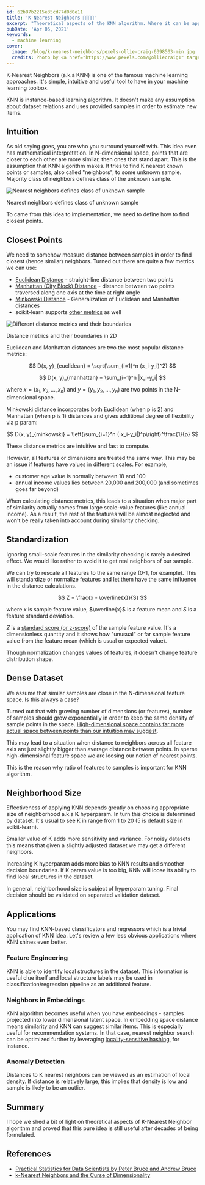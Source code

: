 ```yaml
---
id: 62b87b2215e35cd77d0d0e11
title: 'K-Nearest Neighbors 👨‍👩‍👧‍👦'
excerpt: "Theoretical aspects of the KNN algorithm. Where it can be applied and when it fails."
pubDate: 'Apr 05, 2021'
keywords:
  - machine learning
cover:
  image: /blog/k-nearest-neighbors/pexels-ollie-craig-6398503-min.jpg
  credits: Photo by <a href="https://www.pexels.com/@olliecraig1" target="_blank" rel="noopener">Ollie Craig</a> from <a href="https://www.pexels.com/photo/roads-with-vehicles-near-buildings-and-autumn-trees-in-city-6398503/" target="_blank" rel="noopener">Pexels</a>
---
```


K-Nearest Neighbors (a.k.a KNN) is one of the famous machine learning approaches. It's simple, intuitive and useful tool to have in your machine learning toolbox.

KNN is instance-based learning algorithm. It doesn't make any assumption about dataset relations and uses provided samples in order to estimate new items.

## Intuition

As old saying goes, you are who you surround yourself with. This idea even has mathematical interpretation. In N-dimensional space, points that are closer to each other are more similar, then ones that stand apart. This is the assumption that KNN algorithm makes. It tries to find K nearest known points or samples, also called "neighbors", to some unknown sample. Majority class of neighbors defines class of the unknown sample.

![Nearest neighbors defines class of unknown sample](/blog/k-nearest-neighbors/k-nearest-neighbors.png "Nearest neighbors defines class of unknown sample")
<div class="image-title">Nearest neighbors defines class of unknown sample</div>

To came from this idea to implementation, we need to define how to find closest points.

## Closest Points

We need to somehow measure distance between samples in order to find closest (hence similar) neighbors. Turned out there are quite a few metrics we can use:

- <a target="_blank" rel="noopener" href="https://en.wikipedia.org/wiki/Euclidean_distance">Euclidean Distance</a> - straight-line distance between two points
- <a target="_blank" rel="noopener" href="https://en.wikipedia.org/wiki/Taxicab_geometry">Manhattan (City Block) Distance</a> - distance between two points traversed along one axis at the time at right angle
- <a target="_blank" rel="noopener" href="https://en.wikipedia.org/wiki/Minkowski_distance">Minkowski Distance</a> - Generalization of Euclidean and Manhattan distances
- scikit-learn supports <a target="_blank" rel="noopener" href="https://scikit-learn.org/stable/modules/generated/sklearn.neighbors.DistanceMetric.html#sklearn.neighbors.DistanceMetric">other metrics</a> as well

![Different distance metrics and their boundaries](/blog/k-nearest-neighbors/distance-metrics.png "Different distance metrics and their boundaries")
<div class="image-title">Distance metrics and their boundaries in 2D</div>

Euclidean and Manhattan distances are two the most popular distance metrics:

$$
D(x, y)_{euclidean} = \sqrt{\sum_{i=1}^n (x_i-y_i)^2}
$$

$$
D(x, y)_{manhattan} = \sum_{i=1}^n |x_i-y_i|
$$

where $x=(x_1, x_2, ..., x_n)$ and $y=(y_1, y_2, ..., y_n)$ are two points in the N-dimensional space.

Minkowski distance incorporates both Euclidean (when p is 2) and Manhattan (when p is 1) distances and gives additional degree of flexibility via p param:

$$
D(x, y)_{minkowski} = \left(\sum_{i=1}^n (|x_i-y_i|)^p\right)^\frac{1}{p}
$$

These distance metrics are intuitive and fast to compute.

However, all features or dimensions are treated the same way. This may be an issue if features have values in different scales. For example,

- customer age value is normally between 18 and 100
- annual income values lies between 20,000 and 200,000 (and sometimes goes far beyond)

When calculating distance metrics, this leads to a situation when major part of similarity actually comes from large scale-value features (like annual income). As a result, the rest of the features will be almost neglected and won't be really taken into account during similarity checking.

## Standardization

Ignoring small-scale features in the similarity checking is rarely a desired effect. We would like rather to avoid it to get real neighbors of our sample.

We can try to rescale all features to the same range (0-1, for example). This will standardize or normalize features and let them have the same influence in the distance calculations.

$$
Z = \frac{x - \overline{x}}{S}
$$

where $x$ is sample feature value, $\overline{x}$ is a feature mean and $S$ is a feature standard deviation.

$Z$ is a <a target="_blank" rel="noopener" href="https://en.wikipedia.org/wiki/Standard_score">standard score (or z-score)</a> of the sample feature value. It's a dimensionless quantity and it shows how "unusual" or far sample feature value from the feature mean (which is usual or expected value).

Though normalization changes values of features, it doesn't change feature distribution shape.

## Dense Dataset

We assume that similar samples are close in the N-dimensional feature space. Is this always a case?

Turned out that with growing number of dimensions (or features), number of samples should grow exponentially in order to keep the same density of sample points in the space. [High-dimensional space contains far more actual space between points than our intuition may suggest](/blog/curse-of-dimensionality).

This may lead to a situation when distance to neighbors across all feature axis are just slightly bigger than average distance between points. In sparse high-dimensional feature space we are loosing our notion of nearest points.

This is the reason why ratio of features to samples is important for KNN algorithm.

## Neighborhood Size

Effectiveness of applying KNN depends greatly on choosing appropriate size of neighborhood a.k.a **K** hyperparam. In turn this choice is determined by dataset. It's usual to see K in range from 1 to 20 (5 is default size in scikit-learn).

Smaller value of K adds more sensitivity and variance. For noisy datasets this means that given a slightly adjusted dataset we may get a different neighbors.

Increasing K hyperparam adds more bias to KNN results and smoother decision boundaries. If K param value is too big, KNN will loose its ability to find local structures in the dataset.

In general, neighborhood size is subject of hyperparam tuning. Final decision should be validated on separated validation dataset.

## Applications

You may find KNN-based classificators and regressors which is a trivial application of KNN idea. Let's review a few less obvious applications where KNN shines even better.

### Feature Engineering

KNN is able to identify local structures in the dataset. This information is useful clue itself and local structure labels may be used in classification/regression pipeline as an additional feature.

### Neighbors in Embeddings

KNN algorithm becomes useful when you have embeddings - samples projected into lower dimensional latent space. In embedding space distance means similarity and KNN can suggest similar items. This is especially useful for recommendation systems. In that case, nearest neighbor search can be optimized further by leveraging <a target="_blank" rel="noopener" href="https://en.wikipedia.org/wiki/Locality-sensitive_hashing">locality-sensitive hashing</a>, for instance.

### Anomaly Detection

Distances to K nearest neighbors can be viewed as an estimation of local density. If distance is relatively large, this implies that density is low and sample is likely to be an outlier.

## Summary

I hope we shed a bit of light on theoretical aspects of K-Nearest Neighbor algorithm and proved that this pure idea is still useful after decades of being formulated.

## References

- <a target="_blank" rel="noopener" href="https://www.oreilly.com/library/view/practical-statistics-for/9781491952955/">Practical Statistics for Data Scientists by Peter Bruce and Andrew Bruce</a>
- <a target="_blank" rel="noopener" href="https://towardsdatascience.com/k-nearest-neighbors-and-the-curse-of-dimensionality-e39d10a6105d">k-Nearest Neighbors and the Curse of Dimensionality</a>
